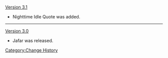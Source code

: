 [[Version 3.1]]
* Nighttime Idle Quote was added.
----
[[Version 3.0]]
* Jafar was released.
<noinclude>[[Category:Change History]]</noinclude>